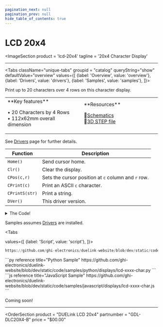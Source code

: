 ```yaml
---
pagination_next: null
pagination_prev: null
hide_table_of_contents: true
---
```



# LCD 20x4

<ImageSection
    product = 'lcd-20x4'
    tagline = '20x4 Character Display'
></ImageSection>

---

<Tabs className="unique-tabs" groupid = "catalog" queryString="show" defaultValue="overview"
  values={[
    {label: 'Overview', value: 'overview'},
    {label: 'Drivers', value: 'drivers'},
    {label: 'Samples', value: 'samples'},
  ]}>

<TabItem value="overview">

Print up to 20 characters over 4 rows on this character display.

<table><td width='50%'>
**Key features**

• 20 Characters by 4 Rows<br/>
• 112x62mm overall dimension<br/>

</td><td width='50%'>
**Resources**

📄[Schematics](pathname:///sch/gdl-dlcd20x4-b.pdf)<br/>
🔩[3D STEP file](pathname:///3d/gdl-dlcd20x4-b.step)<br/>

</td></table>

</TabItem>

<TabItem value="drivers">

See [Drivers](../../engine/drivers) page for further details.

Function | Description
--- | ---
`Home()` | Send cursor home.
`Clr()` | Clear the display.
`CPos(c,r)` | Sets the cursor position at `c` column and `r` row.
`CPrint(c)` | Print an ASCII `c` character.
`CPrintS(str)` | Print a string.
`DVer()` | This driver version.

<details>
  <summary>The Code!</summary>



```py reference title="LCD 20x4 Driver"
https://github.com/ghi-electronics/duelink-website/blob/dev/static/code/drivers/displays/lcd-xxxx-char.txt
```

</details>
</TabItem>

<TabItem value="samples">

Samples assumes [Drivers](../../engine/drivers) are installed.

<Tabs

  values={[
    {label: 'Script', value: 'script'},
]}>

<TabItem value="script">

```py reference title="Script Sample"
https://github.com/ghi-electronics/duelink-website/blob/dev/static/code/samples/script/displays/lcd-xxxx-char.txt
```
</TabItem>

<TabItem value="py">
```py reference title="Python Sample"
https://github.com/ghi-electronics/duelink-website/blob/dev/static/code/samples/python/displays/lcd-xxxx-char.py
```
</TabItem>

<TabItem value="js">
```js reference title="JavaScript Sample"
https://github.com/ghi-electronics/duelink-website/blob/dev/static/code/samples/javascript/displays/lcd-xxxx-char.js
```

</TabItem>

</Tabs>

</TabItem>

<TabItem value="projects">Coming soon!</TabItem>

</Tabs>

---
<OrderSection
    product = "DUELink LCD 20x4"
    partnumber = "GDL-DLC20X4-B"
    price = "$00.00"
></OrderSection>
